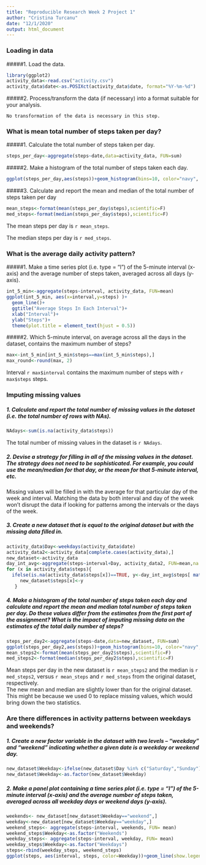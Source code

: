 ```yaml
---
title: "Reproducible Research Week 2 Project 1"
author: "Cristina Turcanu"
date: "12/1/2020"
output: html_document
---
```


### Loading in data  

#####1. Load the data.  

```r
library(ggplot2)
activity_data<-read.csv("activity.csv")
activity_data$date<-as.POSIXct(activity_data$date, format="%Y-%m-%d")
```

#####2. Process/transform the data (if necessary) into a format suitable for your analysis.  

    No transformation of the data is necessary in this step.
    
### What is mean total number of steps taken per day?  

#####1. Calculate the total number of steps taken per day.  

```r
steps_per_day<-aggregate(steps~date,data=activity_data, FUN=sum)
```

#####2. Make a histogram of the total number of steps taken each day.  

```r
ggplot(steps_per_day,aes(steps))+geom_histogram(bins=10, color="navy", fill="skyblue2", size=.2)+labs(x="Steps", y="Count")+ggtitle("Steps per Day")+theme(plot.title = element_text(hjust = 0.5))
```

#####3. Calculate and report the mean and median of the total number of steps taken per day  

```r
mean_steps<-format(mean(steps_per_day$steps),scientific=F)
med_steps<-format(median(steps_per_day$steps),scientific=F)
```

The mean steps per day is `r mean_steps`.

The median steps per day is `r med_steps`.  

### What is the average daily activity pattern?  

#####1. Make a time series plot (i.e. type = "l") of the 5-minute interval (x-axis) and the average number of steps taken, averaged across all days (y-axis).  

```r
int_5_min<-aggregate(steps~interval, activity_data, FUN=mean)
ggplot(int_5_min, aes(x=interval,y=steps) )+
  geom_line()+
  ggtitle("Average Steps In Each Interval")+
  xlab("Interval")+
  ylab("Steps")+ 
  theme(plot.title = element_text(hjust = 0.5))
```

#####2. Which 5-minute interval, on average across all the days in the dataset, contains the maximum number of steps?  

```r
max<-int_5_min[int_5_min$steps==max(int_5_min$steps),]
max_round<-round(max, 2)
```

Interval `r max$interval` contains the maximum number of steps with `r max$steps` steps.  

### Imputing missing values  

##### 1. Calculate and report the total number of missing values in the dataset (i.e. the total number of rows with NAs).  

```r
NAdays<-sum(is.na(activity_data$steps))
```

The total number of missing values in the dataset is `r NAdays`.  

##### 2. Devise a strategy for filling in all of the missing values in the dataset. The strategy does not need to be sophisticated. For example, you could use the mean/median for that day, or the mean for that 5-minute interval, etc.  

Missing values will be filled in with the average for that particular day of the week and interval. Matching the data by both interval and day of the week won't disrupt the data if looking for patterns among the intervals or the days of the week.  

##### 3. Create a new dataset that is equal to the original dataset but with the missing data filled in.  

```r
activity_data$Day<-weekdays(activity_data$date)
activity_data2<-activity_data[complete.cases(activity_data),]
new_dataset<-activity_data
day_int_avg<-aggregate(steps~interval+Day, activity_data2, FUN=mean,na.rm=TRUE)
for (x in activity_data$steps){
  ifelse(is.na(activity_data$steps[x])==TRUE, y<-day_int_avg$steps[ match(paste(activity_data$Day[x] , activity_data$interval[x]), paste(day_int_avg$Day,day_int_avg$interval))],y<-activity_data$steps[x] )
     new_dataset$steps[x]<-y
   }
```

##### 4. Make a histogram of the total number of steps taken each day and calculate and report the mean and median total number of steps taken per day. Do these values differ from the estimates from the first part of the assignment? What is the impact of imputing missing data on the estimates of the total daily number of steps? 

```r
steps_per_day2<-aggregate(steps~date,data=new_dataset, FUN=sum)
ggplot(steps_per_day2,aes(steps))+geom_histogram(bins=10, color="navy", fill="skyblue2", size=.2)+labs(x="Steps", y="Count")+ggtitle("Steps per Day")+theme(plot.title = element_text(hjust = 0.5))
mean_steps2<-format(mean(steps_per_day2$steps),scientific=F)
med_steps2<-format(median(steps_per_day2$steps),scientific=F)
```

Mean steps per day in the new dataset is `r mean_steps2` and the median is `r med_steps2`, versus `r mean_steps` and `r med_steps` from the original dataset, respectively.  
The new mean and median are slightly lower than for the original dataset. This might be because we used 0 to replace missing values, which would bring down the two statistics.  

### Are there differences in activity patterns between weekdays and weekends?  

##### 1. Create a new factor variable in the dataset with two levels – “weekday” and “weekend” indicating whether a given date is a weekday or weekend day.  
  
```r
new_dataset$Weekday<-ifelse(new_dataset$Day %in% c("Saturday","Sunday"), "weekend", "weekday")
new_dataset$Weekday<-as.factor(new_dataset$Weekday)
```
  
##### 2. Make a panel plot containing a time series plot (i.e. type = "l") of the 5-minute interval (x-axis) and the average number of steps taken, averaged across all weekday days or weekend days (y-axis).  

```r
weekends<- new_dataset[new_dataset$Weekday=="weekend",]
weekday<-new_dataset[new_dataset$Weekday=="weekday",]
weekend_steps<- aggregate(steps~interval, weekends, FUN= mean)
weekend_steps$Weekday<-as.factor("Weekends")
weekday_steps<- aggregate(steps~interval, weekday, FUN= mean)
weekday_steps$Weekday<-as.factor("Weekdays")
steps<-rbind(weekday_steps, weekend_steps)
ggplot(steps, aes(interval, steps, color=Weekday))+geom_line(show.legend=FALSE)+ facet_wrap(~Weekday, nrow =2, ncol = 1)+ggtitle("Average Steps by Time of Day")+theme(plot.title = element_text(hjust = 0.5))
```
